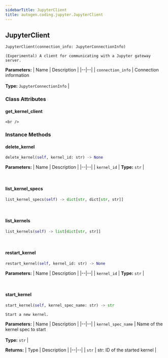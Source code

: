 ```yaml
---
sidebarTitle: JupyterClient
title: autogen.coding.jupyter.JupyterClient
---
```

<h2 id="autogen.coding.jupyter.JupyterClient" class="doc doc-heading">
    <code class="doc-symbol doc-symbol-heading doc-symbol-class"></code>
    <span class="doc doc-object-name doc-class-name">JupyterClient</span>
    <a href="#autogen.coding.jupyter.JupyterClient" class="headerlink" title="Permanent link"></a>
</h2>

```python
JupyterClient(connection_info: JupyterConnectionInfo)
```

    (Experimental) A client for communicating with a Jupyter gateway server.

<b>Parameters:</b>
| Name | Description |
|--|--|
| `connection_info` | Connection information<br/><br/>**Type:** `JupyterConnectionInfo` |

### Class Attributes

<code class="doc-symbol doc-symbol-heading doc-symbol-attribute"></code>
#### get_kernel_client
<a href="#autogen.coding.jupyter.JupyterClient.get_kernel_client" class="headerlink" title="Permanent link"></a>

    <br />

### Instance Methods

<code class="doc-symbol doc-symbol-heading doc-symbol-method"></code>
#### delete_kernel
<a href="#autogen.coding.jupyter.JupyterClient.delete_kernel" class="headerlink" title="Permanent link"></a>

```python
delete_kernel(self, kernel_id: str) -> None
```

    

<b>Parameters:</b>
| Name | Description |
|--|--|
| `kernel_id` | **Type:** `str` |

<br />

<code class="doc-symbol doc-symbol-heading doc-symbol-method"></code>
#### list_kernel_specs
<a href="#autogen.coding.jupyter.JupyterClient.list_kernel_specs" class="headerlink" title="Permanent link"></a>

```python
list_kernel_specs(self) -> dict[str, dict[str, str]]
```

    

<br />

<code class="doc-symbol doc-symbol-heading doc-symbol-method"></code>
#### list_kernels
<a href="#autogen.coding.jupyter.JupyterClient.list_kernels" class="headerlink" title="Permanent link"></a>

```python
list_kernels(self) -> list[dict[str, str]]
```

    

<br />

<code class="doc-symbol doc-symbol-heading doc-symbol-method"></code>
#### restart_kernel
<a href="#autogen.coding.jupyter.JupyterClient.restart_kernel" class="headerlink" title="Permanent link"></a>

```python
restart_kernel(self, kernel_id: str) -> None
```

    

<b>Parameters:</b>
| Name | Description |
|--|--|
| `kernel_id` | **Type:** `str` |

<br />

<code class="doc-symbol doc-symbol-heading doc-symbol-method"></code>
#### start_kernel
<a href="#autogen.coding.jupyter.JupyterClient.start_kernel" class="headerlink" title="Permanent link"></a>

```python
start_kernel(self, kernel_spec_name: str) -> str
```

    Start a new kernel.

<b>Parameters:</b>
| Name | Description |
|--|--|
| `kernel_spec_name` | Name of the kernel spec to start<br/><br/>**Type:** `str` |

<b>Returns:</b>
| Type | Description |
|--|--|
| `str` | str: ID of the started kernel |

<br />